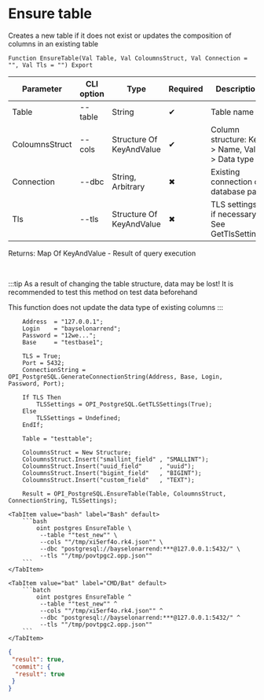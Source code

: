 ﻿---
sidebar_position: 8
description: Ensure table and other functions to work with PostgreSQL in the Open Integration Package, a free open-source integration library for 1C:Enterprise 8, OneScript and CLI
keywords: [1C, 1С, 1С:Enterprise, 1С:Enterprise 8.3, API, Integration, Services, Exchange, OneScript, CLI, PostgreSQL]
---


# Ensure table
 Creates a new table if it does not exist or updates the composition of columns in an existing table



`Function EnsureTable(Val Table, Val ColoumnsStruct, Val Connection = "", Val Tls = "") Export`

  | Parameter | CLI option | Type | Required | Description |
  |-|-|-|-|-|
  | Table | --table | String | &#x2714; | Table name |
  | ColoumnsStruct | --cols | Structure Of KeyAndValue | &#x2714; | Column structure: Key > Name, Value > Data type |
  | Connection | --dbc | String, Arbitrary | &#x2716; | Existing connection or database path |
  | Tls | --tls | Structure Of KeyAndValue | &#x2716; | TLS settings, if necessary. See GetTlsSettings |

  
  Returns:  Map Of KeyAndValue - Result of query execution

<br/>

:::tip
As a result of changing the table structure, data may be lost! It is recommended to test this method on test data beforehand

This function does not update the data type of existing columns
:::
<br/>


```bsl title="1C:Enterprise/OneScript code example"
    Address  = "127.0.0.1";
    Login    = "bayselonarrend";
    Password = "12we...";
    Base     = "testbase1";

    TLS = True;
    Port = 5432;
    ConnectionString = OPI_PostgreSQL.GenerateConnectionString(Address, Base, Login, Password, Port);

    If TLS Then
        TLSSettings = OPI_PostgreSQL.GetTLSSettings(True);
    Else
        TLSSettings = Undefined;
    EndIf;

    Table = "testtable";

    ColoumnsStruct = New Structure;
    ColoumnsStruct.Insert("smallint_field" , "SMALLINT");
    ColoumnsStruct.Insert("uuid_field"     , "uuid");
    ColoumnsStruct.Insert("bigint_field"   , "BIGINT");
    ColoumnsStruct.Insert("custom_field"   , "TEXT");

    Result = OPI_PostgreSQL.EnsureTable(Table, ColoumnsStruct, ConnectionString, TLSSettings);
```
 

 <Tabs>
  
    <TabItem value="bash" label="Bash" default>
        ```bash
            oint postgres EnsureTable \
             --table ""test_new"" \
             --cols ""/tmp/xi5erf4o.rk4.json"" \
             --dbc "postgresql://bayselonarrend:***@127.0.0.1:5432/" \
             --tls ""/tmp/povtpgc2.opp.json""
        ```
    </TabItem>
  
    <TabItem value="bat" label="CMD/Bat" default>
        ```batch
            oint postgres EnsureTable ^
             --table ""test_new"" ^
             --cols ""/tmp/xi5erf4o.rk4.json"" ^
             --dbc "postgresql://bayselonarrend:***@127.0.0.1:5432/" ^
             --tls ""/tmp/povtpgc2.opp.json""
        ```
    </TabItem>
</Tabs>


```json title="Result"
{
 "result": true,
 "commit": {
  "result": true
 }
}
```
